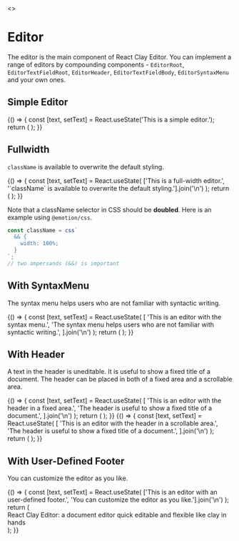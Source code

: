 
<Meta title="Get Started/Editor" />

<Story name="Page">
  <></>
</Story>

# Editor

The editor is the main component of React Clay Editor. You can implement a range of editors by compounding components -
`EditorRoot`, `EditorTextFieldRoot`, `EditorHeader`, `EditorTextFieldBody`, `EditorSyntaxMenu` and your own ones.


## Simple Editor

<Canvas>
  <Story name="Simple Editor">
    {() => {
      const [text, setText] = React.useState('This is a simple editor.');
      return (
        <EditorRoot text={text} setText={setText}>
          <EditorTextFieldRoot>
            <EditorTextFieldBody />
          </EditorTextFieldRoot>
        </EditorRoot>
      );
    }}
  </Story>
</Canvas>

## Fullwidth

`className` is available to overwrite the default styling.

<Canvas>
  <Story name="Fullwidth">
    {() => {
      const [text, setText] = React.useState(
        ['This is a full-width editor.', '`className` is available to overwrite the default styling.'].join('\n')
      );
      return (
        <EditorRoot
          text={text}
          setText={setText}
          className={css`
            && {
              width: 100%;
            }
          `}
        >
          <EditorTextFieldRoot>
            <EditorTextFieldBody />
          </EditorTextFieldRoot>
        </EditorRoot>
      );
    }}
  </Story>
</Canvas>

Note that a className selector in CSS should be **doubled**. Here is an example using `@emotion/css`.

```ts
const className = css`
  && {
    width: 100%;
  }
`;
// two ampersands (&&) is important
```

## With SyntaxMenu

The syntax menu helps users who are not familiar with syntactic writing.

<Canvas>
  <Story name="With SyntaxMenu">
    {() => {
      const [text, setText] = React.useState(
        [
          'This is an editor with the syntax menu.',
          'The syntax menu helps users who are not familiar with syntactic writing.',
        ].join('\n')
      );
      return (
        <EditorRoot text={text} setText={setText}>
          <EditorSyntaxMenu />
          <Divider />
          <EditorTextFieldRoot>
            <EditorTextFieldBody />
          </EditorTextFieldRoot>
        </EditorRoot>
      );
    }}
  </Story>
</Canvas>

## With Header

A text in the header is uneditable. It is useful to show a fixed title of a document. The header can be placed in both
of a fixed area and a scrollable area.

<Canvas>
  <Story name="With Fixed Header">
    {() => {
      const [text, setText] = React.useState(
        [
          'This is an editor with the header in a fixed area.',
          'The header is useful to show a fixed title of a document.',
        ].join('\n')
      );
      return (
        <EditorRoot text={text} setText={setText}>
          <EditorHeader header="Header in Fixed Area" />
          <EditorTextFieldRoot>
            <EditorTextFieldBody />
          </EditorTextFieldRoot>
        </EditorRoot>
      );
    }}
  </Story>
</Canvas>

<Canvas>
  <Story name="With Scrollable Header">
    {() => {
      const [text, setText] = React.useState(
        [
          'This is an editor with the header in a scrollable area.',
          'The header is useful to show a fixed title of a document.',
        ].join('\n')
      );
      return (
        <EditorRoot text={text} setText={setText}>
          <EditorTextFieldRoot>
            <EditorHeader header="Header in Scrollable Area" />
            <EditorTextFieldBody />
          </EditorTextFieldRoot>
        </EditorRoot>
      );
    }}
  </Story>
</Canvas>

## With User-Defined Footer

You can customize the editor as you like.

<Canvas>
  <Story name="With User Defined Footer">
    {() => {
      const [text, setText] = React.useState(
        ['This is an editor with an user-defined footer.', 'You can customize the editor as you like.'].join('\n')
      );
      return (
        <EditorRoot text={text} setText={setText}>
          <EditorTextFieldRoot>
            <EditorTextFieldBody />
          </EditorTextFieldRoot>
          <Divider />
          <div style={{ textAlign: 'end', fontSize: '0.7rem', color: 'rgba(0, 0, 0, 0.4)' }}>
            React Clay Editor: a document editor quick editable and flexible like clay in hands
          </div>
        </EditorRoot>
      );
    }}
  </Story>
</Canvas>
